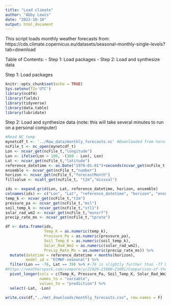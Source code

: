 ```yaml
---
title: "Load climate"
author: "Abby Lewis"
date: "2022-10-10"
output: html_document
---
```


This script loads monthly weather forecasts from: https://cds.climate.copernicus.eu/datasets/seasonal-monthly-single-levels?tab=download

Table of Contents:
- Step 1: Load packages
- Step 2: Load and synthesize data

Step 1: Load packages

```r
knitr::opts_chunk$set(echo = TRUE)
Sys.setenv(TZ='UTC')
library(ncdf4)
library(fields)
library(tidyverse)
library(data.table)
library(lubridate)
```

Step 2: Load and synthesize data 
(note: this will take several minutes to run on a personal computer)

```r
#Read NC temp
mynetcdf_t <- '../Raw_data/monthly_forecasts.nc' #Downloaded from here: https://cds.climate.copernicus.eu/datasets/seasonal-monthly-single-levels?tab=download
ncFile_t <- nc_open(mynetcdf_t)
Lon <- ncvar_get(ncFile_t,"longitude")
Lon <- ifelse(Lon > 180, -(360 - Lon), Lon)
Lat <- ncvar_get(ncFile_t,"latitude")
reference_datetime <- as.Date("1970-01-01")+seconds(ncvar_get(ncFile_t,"forecast_reference_time"))
ensemble <- ncvar_get(ncFile_t,"number")
horizon <- ncvar_get(ncFile_t,"forecastMonth")
fillvalue <- ncatt_get(ncFile_t, "t2m","missval") 

ids <- expand.grid(Lon, Lat, reference_datetime, horizon, ensemble)
colnames(ids) <- c("Lon", "Lat", "reference_datetime", "horizon", "ensemble")
temp_k <- ncvar_get(ncFile_t,"t2m")
pressure_pa <- ncvar_get(ncFile_t,"msl")
soil_temp_k <- ncvar_get(ncFile_t,"stl1")
solar_rad_wm2 <- ncvar_get(ncFile_t,"msnsrf")
precip_rate_ms <- ncvar_get(ncFile_t,"tprate")

df <- data.frame(ids, 
                 Temp_K = as.numeric(temp_k), 
                 Pressure_Pa = as.numeric(pressure_pa), 
                 Soil_Temp_K = as.numeric(soil_temp_k), 
                 Solar_Rad_Wm2 = as.numeric(solar_rad_wm2), 
                 Precip_Rate_Ms = as.numeric(precip_rate_ms)) %>%
  mutate(datetime = reference_datetime + months(horizon),
         model_id = "ECMWF-seasonal") %>%
  filter(Lon == -76, Lat == 39) %>% #-76 is slightly further than -77 but climate is more similar
#https://weatherspark.com/compare/y/21929~21008~21691/Comparison-of-the-Average-Weather-in-Centreville-Silver-Spring-and-Edgewater
  pivot_longer(cols = c(Temp_K, Pressure_Pa, Soil_Temp_K, Solar_Rad_Wm2, Precip_Rate_Ms),
               names_to = "variable",
               values_to = "prediction") %>%
  select(-Lat, -Lon)

write.csv(df,"../met_downloads/monthly_forecasts.csv", row.names = F)
```
